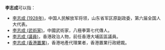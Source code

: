 '''李志成'''可以指：

*[[李志成_(1928年)|李志成 (1928年)]]，中国人民解放军将领，山东省军区原副政委，第六届全国人大代表。
*[[李志成_(武術家)|李志成 (武術家)]]，中國武術家，八極拳第七代傳人。
*[[李志成_(議員)|李志成 (議員)]]，香港政治人物，前任香港大埔區區議員。
*[[李志成_(香港置業)|李志成 (香港置業)]]，香港地產代理業者，香港置業行政總裁。
{{消歧义|Zhi|cat=三字李姓人名消歧义}}
